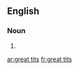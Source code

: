 ==English==

===Noun===
{{head|en|plural|head=[[great]] [[tits]]}}

# {{plural of|great tit|lang=en|nocat=1}}

[[ar:great tits]]
[[fr:great tits]]